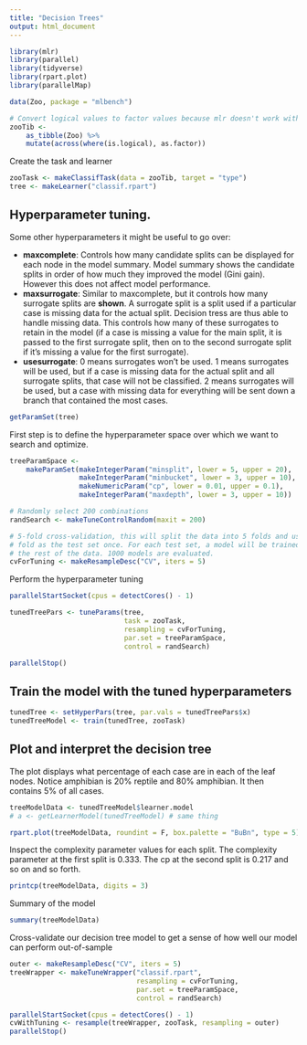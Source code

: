 ```yaml
---
title: "Decision Trees"
output: html_document
---
```


```r
library(mlr)
library(parallel)
library(tidyverse)
library(rpart.plot)
library(parallelMap)
```

```r
data(Zoo, package = "mlbench")

# Convert logical values to factor values because mlr doesn't work with logical
zooTib <-
    as_tibble(Zoo) %>%
    mutate(across(where(is.logical), as.factor))
```

Create the task and learner

```r
zooTask <- makeClassifTask(data = zooTib, target = "type")
tree <- makeLearner("classif.rpart")
```

## Hyperparameter tuning.

Some other hyperparameters it might be useful to go over:

* **maxcomplete**: Controls how many candidate splits can be displayed for each node in the model summary. Model summary shows the candidate splits in order of how much they improved the model (Gini gain). However this does not affect model performance.
* **maxsurrogate**: Similar to maxcomplete, but it controls how many surrogate splits are **shown**. A surrogate split is a split used if a particular case is missing data for the actual split. Decision tress are thus able to handle missing data. This controls how many of these surrogates to retain in the model (if a case is missing a value for the main split, it is passed to the first surrogate split, then on to the second surrogate split if it's missing a value for the first surrogate).
* **usesurrogate**: 0 means surrogates won't be used. 1 means surrogates will be used, but if a case is missing data for the actual split and all surrogate splits, that case will not be classified. 2 means surrogates will be used, but a case with missing data for everything will be sent down a branch that contained the most cases.

```r
getParamSet(tree)
```

First step is to define the hyperparameter space over which we want to search and optimize.

```r
treeParamSpace <-
    makeParamSet(makeIntegerParam("minsplit", lower = 5, upper = 20),
                 makeIntegerParam("minbucket", lower = 3, upper = 10),
                 makeNumericParam("cp", lower = 0.01, upper = 0.1),
                 makeIntegerParam("maxdepth", lower = 3, upper = 10))

# Randomly select 200 combinations
randSearch <- makeTuneControlRandom(maxit = 200)

# 5-fold cross-validation, this will split the data into 5 folds and use each
# fold as the test set once. For each test set, a model will be trained on
# the rest of the data. 1000 models are evaluated.
cvForTuning <- makeResampleDesc("CV", iters = 5)
```

Perform the hyperparameter tuning

```r
parallelStartSocket(cpus = detectCores() - 1)

tunedTreePars <- tuneParams(tree,
                            task = zooTask,
                            resampling = cvForTuning,
                            par.set = treeParamSpace,
                            control = randSearch)

parallelStop()
```

## Train the model with the tuned hyperparameters

```r
tunedTree <- setHyperPars(tree, par.vals = tunedTreePars$x)
tunedTreeModel <- train(tunedTree, zooTask)
```

## Plot and interpret the decision tree

The plot displays what percentage of each case are in each of the leaf nodes. Notice amphibian is 20% reptile and 80% amphibian. It then contains 5% of all cases.

```r
treeModelData <- tunedTreeModel$learner.model
# a <- getLearnerModel(tunedTreeModel) # same thing

rpart.plot(treeModelData, roundint = F, box.palette = "BuBn", type = 5)
```

Inspect the complexity parameter values for each split. The complexity parameter at the first split is 0.333. The cp at the second split is 0.217 and so on and so forth.

```r
printcp(treeModelData, digits = 3)
```

Summary of the model

```r
summary(treeModelData)
```

Cross-validate our decision tree model to get a sense of how well our model can perform out-of-sample

```r
outer <- makeResampleDesc("CV", iters = 5)
treeWrapper <- makeTuneWrapper("classif.rpart",
                               resampling = cvForTuning,
                               par.set = treeParamSpace,
                               control = randSearch)

parallelStartSocket(cpus = detectCores() - 1)
cvWithTuning <- resample(treeWrapper, zooTask, resampling = outer)
parallelStop()
```

